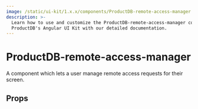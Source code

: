 ```yaml
---
image: /static/ui-kit/1.x.x/components/ProductDB-remote-access-manager.svg
description: >-
  Learn how to use and customize the ProductDB-remote-access-manager component in
  ProductDB's Angular UI Kit with our detailed documentation.
---
```


# ProductDB-remote-access-manager

A component which lets a user manage remote access requests for their screen.

## Props

<PropsTable of="ProductDB-remote-access-manager" />

<head>
  <title>Angular UI Kit ProductDB-remote-access-manager</title>
</head>
